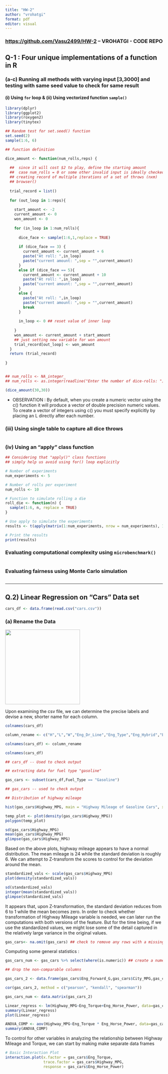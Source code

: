 ```yaml
---
title: "HW-2"
author: "vrohatgi"
format: pdf
editor: visual
---
```


### <https://github.com/Vasu2499/HW-2> – VROHATGI - CODE REPO

## Q-1 : Four unique implementations of a function in R

### (a-c) Running all methods with varying input \[3,3000\] and testing with same seed value to check for same result

#### (i) Using `for` loop & (ii) Using vectorized function `sample()`

```r

library(dplyr)
library(ggplot2)
library(roxygen2)  
library(tinytex)

## Random test for set.seed() function 
set.seed(2)
sample(1:6, 6)
```

```r

## function definition 

dice_amount <- function(num_rolls,reps) {
  
  ##  since it will cost $2 to play, define the starting amount 
  ##  case num_rolls = 0 or some other invalid input is ideally checked at input prompt 
  ## creating record of multiple iterations of a set of throws (nxm)
  ## browser()
  
  trial_record = list() 
  
  for (out_loop in 1:reps){
  
    start_amount <- -2 
    current_amount <- 0
    won_amount <- 0 
    
    for (in_loop in 1:num_rolls){
      
      dice_face <- sample(1:6,1,replace = TRUE)
      
      if (dice_face == 3) { 
        current_amount <- current_amount + 6
        paste("At roll: ",in_loop)
        paste("current amount: ",sep = "",current_amount)
      }
      else if (dice_face == 5){
        current_amount <- current_amount + 10
        paste("At roll: ",in_loop)
        paste("current amount: ",sep = "",current_amount)
      }
      else {
        paste("At roll: ",in_loop)
        paste("current amount: ",sep = "",current_amount)
        break
      }
      
      in_loop <- 0 ## reset value of inner loop  
      
    }
    won_amount <- current_amount + start_amount 
    ## just setting new variable for won amount
    trial_record[out_loop] <- won_amount
  }
  return (trial_record)
  
}



```

```r
## num_rolls <- NA_integer_
## num_rolls <- as.integer(readline("Enter the number of dice-rolls: "))

(dice_amount(30,30))  
```

-   OBSERVATION : By default, when you create a numeric vector using the c() function it will produce a vector of double precision numeric values. To create a vector of integers using c() you must specify explicitly by placing an L directly after each number.

### (iii) Using single table to capture all dice throws

```r

```

### (iv) Using an "apply" class function

```r

## Considering that "apply()" class functions 
## simply help us avoid using for() loop explicitly 

# Number of experiments
num_experiments <- 5

# Number of rolls per experiment
num_rolls <- 10

# Function to simulate rolling a die
roll_die <- function(n) {
  sample(1:6, n, replace = TRUE)
}

# Use apply to simulate the experiments
results <- t(apply(matrix(1:num_experiments, nrow = num_experiments), 1, function(x) roll_die(num_rolls)))

# Print the results
print(results)

```

### Evaluating computational complexity using `microbenchmark()`

```r

```

### Evaluating fairness using Monte Carlo simulation

```r

```

------------------------------------------------------------------------

## Q.2) Linear Regression on "Cars" Data set

```r

cars_df <- data.frame(read.csv("cars.csv"))
```

### (a) Rename the Data

![](images/clipboard-1666200725.png){width="239"}

Upon examining the csv file, we can determine the precise labels and devise a new, shorter name for each column.

```r

colnames(cars_df)
```

```r

column_rename <- c("H","L","W","Eng_Dr_Line","Eng_Type","Eng_Hybrid","Eng_Forward_G","Eng_Trans","City_MPG","Fuel_Type","Highway_MPG","Car_Class","Car_ID","Car_Make","Car_Model_Year","Car_Year","Eng_Horse_Power","Eng_Torque")


```

```r
colnames(cars_df) <- column_rename
```

```r
colnames(cars_df)
```

```r

## cars_df -- Used to check output 

## extracting data for fuel type "gasoline" 

gas_cars <- subset(cars_df,Fuel_Type == "Gasoline")

## gas_cars -- used to check output 

```

```r

## Distribution of highway mileage 

hist(gas_cars$Highway_MPG, main = "Highway Mileage of Gasoline Cars", xlab = "Mileage as Miles/Gallons", breaks=80, ylab = "Number of Cars", xlim = c(10,60), ylim = c(0,800))
```

```r
temp_plot <- plot(density(gas_cars$Highway_MPG))
polygon(temp_plot)
```

```r
sd(gas_cars$Highway_MPG)
mean(gas_cars$Highway_MPG)
glimpse(gas_cars$Highway_MPG)
```

| Based on the above plots, highway mileage appears to have a normal distribution. The mean mileage is 24 while the standard deviation is roughly 6. We can attempt to Z-transform the scores to control for the deviation around the mean.

```r
standardized_vals <- scale(gas_cars$Highway_MPG)
plot(density(standardized_vals)) 
```

```r
sd(standardized_vals)
integer(mean(standardized_vals))
glimpse(standardized_vals)
```

It appears that, upon Z-transformation, the standard deviation reduces from 6 to 1 while the mean becomes zero. In order to check whether transformation of Highway Mileage variable is needed, we can later run the computations with both versions of the feature. But for the time being, if we use the standardized values, we might lose some of the detail captured in the relatively large variance in the original values.

```r
gas_cars<- na.omit(gas_cars) ## check to remove any rows with a missing value
```

Computing some general statistics :

```r

gas_cars_num <- gas_cars %>% select(where(is.numeric)) ## create a numeric columns only slice of data; not required/used  

## drop the non-comparable columns 

gas_cars_2 <- data.frame(gas_cars$Eng_Forward_G,gas_cars$City_MPG,gas_cars$Highway_MPG,gas_cars$Eng_Horse_Power,gas_cars$Eng_Torque)

cor(gas_cars_2, method = c("pearson", "kendall", "spearman"))

```

```r
gas_cars_num <- data.matrix(gas_cars_2)
```

```r
Linear_regress <- lm(Highway_MPG~Eng_Torque+Eng_Horse_Power, data=gas_cars)
summary(Linear_regress)
plot(Linear_regress) 
```

```r
ANOVA_COMP <- aov(Highway_MPG~Eng_Torque * Eng_Horse_Power, data=gas_cars)
summary(ANOVA_COMP)
```

To control for other variables in analyzing the relationship between Highway Mileage and Torque, we can start by making make separate data frames

```r
# Basic Interaction Plot 
interaction.plot(x.factor = gas_cars$Eng_Torque, 
                 trace.factor = gas_cars$Highway_MPG,  
                 response = gas_cars$Eng_Horse_Power)


```
